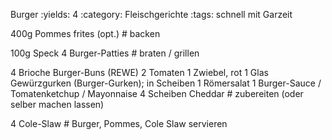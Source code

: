 Burger
:yields: 4
:category: Fleischgerichte
:tags: schnell mit Garzeit

400g Pommes frites (opt.)
# backen

100g Speck
4 Burger-Patties
# braten / grillen

4 Brioche Burger-Buns (REWE)
2 Tomaten
1 Zwiebel, rot
1 Glas Gewürzgurken (Burger-Gurken); in Scheiben
1 Römersalat
1 Burger-Sauce / Tomatenketchup / Mayonnaise
4 Scheiben Cheddar
# zubereiten (oder selber machen lassen)

4 Cole-Slaw
# Burger, Pommes, Cole Slaw servieren